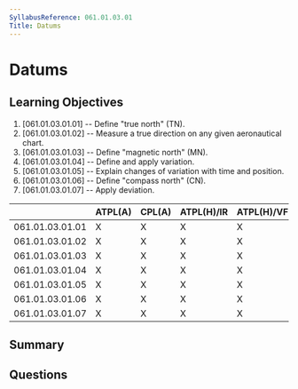 ```yaml
---
SyllabusReference: 061.01.03.01
Title: Datums
---
```


# Datums

## Learning Objectives

1. [061.01.03.01.01] -- Define "true north" (TN).
2. [061.01.03.01.02] -- Measure a true direction on any given aeronautical
   chart.
3. [061.01.03.01.03] -- Define "magnetic north" (MN).
4. [061.01.03.01.04] -- Define and apply variation.
5. [061.01.03.01.05] -- Explain changes of variation with time and position.
6. [061.01.03.01.06] -- Define "compass north" (CN).
7. [061.01.03.01.07] -- Apply deviation.

|                 | ATPL(A) | CPL(A) | ATPL(H)/IR | ATPL(H)/VFR | CPL(H) | IR  | CBIR(A) |
| --------------- | ------- | ------ | ---------- | ----------- | ------ | --- | ------- |
| 061.01.03.01.01 | X       | X      | X          | X           | X      |     |         |
| 061.01.03.01.02 | X       | X      | X          | X           | X      |     |         |
| 061.01.03.01.03 | X       | X      | X          | X           | X      |     |         |
| 061.01.03.01.04 | X       | X      | X          | X           | X      |     |         |
| 061.01.03.01.05 | X       | X      | X          | X           | X      |     |         |
| 061.01.03.01.06 | X       | X      | X          | X           | X      |     |         |
| 061.01.03.01.07 | X       | X      | X          | X           | X      |     |         |

## Summary

## Questions
